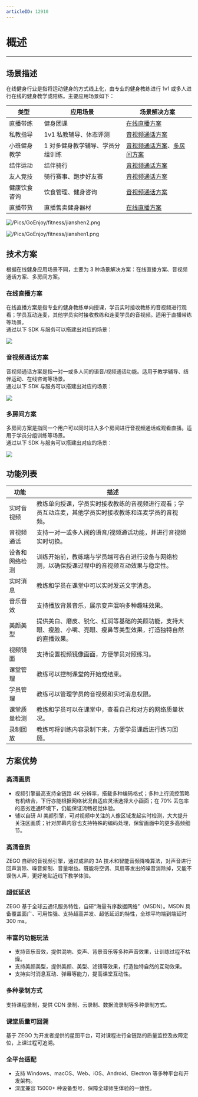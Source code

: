 ```yaml
---
articleID: 12910
---
```

# 概述

- - -

## 场景描述

在线健身行业是指将运动健身的方式线上化，由专业的健身教练进行 1v1 或多人进行在线的健身教学或陪练。主要应用场景如下：

| 类型 |应用场景| 场景解决方案 |
| --- | ---- | ------ |
|直播带练|健身团课|[在线直播方案](https://doc-zh.zego.im/article/12915)|
|私教指导|1v1 私教辅导、体态评测|[音视频通话方案](https://doc-zh.zego.im/article/12918)|
|小班健身教学|1 对多健身教学辅导、学员分组训练|[音视频通话方案](https://doc-zh.zego.im/article/12918)、[多房间方案](https://doc-zh.zego.im/article/12921)|
|结伴运动|结伴骑行|[音视频通话方案](https://doc-zh.zego.im/article/12918)|
|友人竞技|骑行赛事、跑步好友赛|[音视频通话方案](https://doc-zh.zego.im/article/12918)|
|健康饮食咨询|饮食管理、健身咨询|[音视频通话方案](https://doc-zh.zego.im/article/12918)|
|直播带货|直播售卖健身器材|[在线直播方案](https://doc-zh.zego.im/article/12915)|

![/Pics/GoEnjoy/fitness/jianshen2.png](http://doc.oa.zego.im/Pics/GoEnjoy/fitness/jianshen2.png)

![/Pics/GoEnjoy/fitness/jianshen1.png](http://doc.oa.zego.im/Pics/GoEnjoy/fitness/jianshen1.png)


## 技术方案
根据在线健身应用场景不同，主要为 3 种场景解决方案：在线直播方案、音视频通话方案、多房间方案。

### 在线直播方案
在线直播方案是指专业的健身教练单向授课，学员实时接收教练的音视频进行观看；学员互动连麦，其他学员实时接收教练和连麦学员的音视频。适用于直播带练等场景。    
通过以下 SDK 与服务可以搭建出对应的场景：
<Frame width="512" height="auto" caption="">
  <img src="https://storage.zego.im/sdk-doc/Pics/GoEnjoy/fitness/Liveshow.png" />
</Frame>

### 音视频通话方案
音视频通话方案是指一对一或多人间的语音/视频通话功能。适用于教学辅导、结伴运动、在线咨询等场景。   
通过以下 SDK 与服务可以搭建出对应的场景：
<Frame width="512" height="auto" caption="">
  <img src="https://storage.zego.im/sdk-doc/Pics/GoEnjoy/fitness/call.png" />
</Frame>

### 多房间方案
多房间方案是指同一个用户可以同时进入多个房间进行音视频通话或观看直播。适用于学员分组训练等场景。   
通过以下 SDK 与服务可以搭建出对应的场景：
<Frame width="512" height="auto" caption="">
  <img src="https://storage.zego.im/sdk-doc/Pics/GoEnjoy/fitness/duofangjian.png" />
</Frame>


## 功能列表
| 功能 | 描述 |
| --- | ---- |
|实时音视频|教练单向授课，学员实时接收教练的音视频进行观看；学员互动连麦，其他学员实时接收教练和连麦学员的音视频。|
|音视频通话|支持一对一或多人间的语音/视频通话功能，并进行音视频实时切换。|
|设备和网络检测|训练开始前，教练端与学员端可各自进行设备与网络检测，以确保授课过程中的音视频互动效果与稳定性。|
|实时消息|教练和学员在课堂中可以实时发送文字消息。|
|音乐音效|支持播放背景音乐，展示变声混响多种趣味效果。|
|美颜美型|提供美白、磨皮、锐化、红润等基础的美颜功能，支持大眼、瘦脸、小嘴、亮眼、瘦鼻等美型效果，打造独特自然的直播效果。|
|视频镜面|支持设置视频镜像画面，方便学员对照练习。|
|课堂管理|教练可以控制课堂的开始或结束。|
|学员管理|教练可以管理学员的音视频和实时消息权限。|
|课堂质量检测|教练和学员可以在课堂中，查看自己和对方的网络质量状况。|
|录制回放|教练可将训练内容录制下来，方便学员课后进行练习回顾。|


## 方案优势

### **高清画质**

- 视频引擎最高支持全链路 4K 分辨率，搭载多种编码格式；多种上行流控策略有机结合，下行亦能根据网络状况自适应灵活选择大小画面；在 70% 丢包率的恶劣连通环境下，仍能保证流畅视觉体验。
- 辅以自研 AI 美颜引擎，可对视频中关注的人像区域发起实时检测，大大提升关注区画质；针对屏幕内容也支持特殊的编码处理，保留画面中的更多高频细节。

### **高清音质**

ZEGO 自研的音视频引擎，通过成熟的 3A 技术和智能音频降噪算法，对声音进行回声消除、噪音抑制、音量增益。既能将空调、风扇等发出的噪音消除掉，又能不误伤人声，更好地贴近线下教学体验。

### **超低延迟**

ZEGO 基于全球云通讯服务特性，自研“海量有序数据网络”（MSDN）。MSDN 具备覆盖面广、可用性强、支持超高并发、超低延迟的特性，全球平均端到端延时 300 ms。

### **丰富的功能玩法**

- 支持音乐音效，提供混响、变声、背景音乐等多种声音效果，让训练过程不枯燥。
- 支持美颜美型，提供美颜、美型、滤镜等效果，打造独特自然的互动效果。
- 支持实时消息互动、弹幕等能力，提高课堂互动性。

### **多种录制方式**

支持课程录制，提供 CDN 录制、云录制、数据流录制等多种录制方式。


### **课堂质量可回溯**

基于 ZEGO 为开发者提供的星图平台，可对课程进行全链路的质量监控及故障定位，上课过程可追溯。


### **全平台适配**

- 支持 Windows、macOS、Web、iOS、Android、Electron 等多种平台和开发架构。
- 深度兼容 15000+ 种设备型号，保障全球师生体验的一致性。
